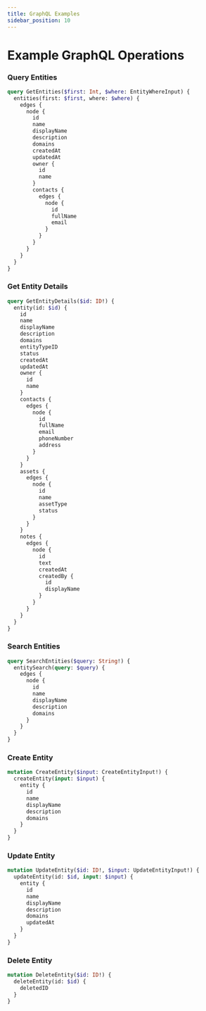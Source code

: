 ```yaml
---
title: GraphQL Examples
sidebar_position: 10
---
```


# Example GraphQL Operations

### Query Entities
```graphql
query GetEntities($first: Int, $where: EntityWhereInput) {
  entities(first: $first, where: $where) {
    edges {
      node {
        id
        name
        displayName
        description
        domains
        createdAt
        updatedAt
        owner {
          id
          name
        }
        contacts {
          edges {
            node {
              id
              fullName
              email
            }
          }
        }
      }
    }
  }
}
```

### Get Entity Details
```graphql
query GetEntityDetails($id: ID!) {
  entity(id: $id) {
    id
    name
    displayName
    description
    domains
    entityTypeID
    status
    createdAt
    updatedAt
    owner {
      id
      name
    }
    contacts {
      edges {
        node {
          id
          fullName
          email
          phoneNumber
          address
        }
      }
    }
    assets {
      edges {
        node {
          id
          name
          assetType
          status
        }
      }
    }
    notes {
      edges {
        node {
          id
          text
          createdAt
          createdBy {
            id
            displayName
          }
        }
      }
    }
  }
}
```

### Search Entities
```graphql
query SearchEntities($query: String!) {
  entitySearch(query: $query) {
    edges {
      node {
        id
        name
        displayName
        description
        domains
      }
    }
  }
}
```

### Create Entity
```graphql
mutation CreateEntity($input: CreateEntityInput!) {
  createEntity(input: $input) {
    entity {
      id
      name
      displayName
      description
      domains
    }
  }
}
```

### Update Entity
```graphql
mutation UpdateEntity($id: ID!, $input: UpdateEntityInput!) {
  updateEntity(id: $id, input: $input) {
    entity {
      id
      name
      displayName
      description
      domains
      updatedAt
    }
  }
}
```

### Delete Entity
```graphql
mutation DeleteEntity($id: ID!) {
  deleteEntity(id: $id) {
    deletedID
  }
}
```
